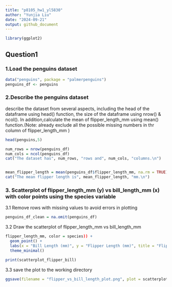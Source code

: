 ```yaml
---
title: "p8105_hw1_yl5830"
author: "Yunjia Liu"
date: "2024-09-21"
output: github_document
---
```


```r
library(ggplot2)
```

## Question1

### 1.Load the penguins dataset
```r
data("penguins", package = "palmerpenguins")
penguins_df <- penguins
```

### 2.Describe the penguins dataset
describe the dataset from several aspects, including the head of the dataframe using head() function, the size of the dataframe using nrow() & ncol().
In addition,calculate the mean of flipper_length_mm using mean() function.(Note: already exclude all the possible missing numbers in thr column of flipper_length_mm )

```r
head(penguins,5)

num_rows = nrow(penguins_df)
num_cols = ncol(penguins_df)
cat("The dataset has", num_rows, "rows and", num_cols, "columns.\n")


mean_flipper_length = mean(penguins_df$flipper_length_mm, na.rm = TRUE)
cat("The mean flipper length is", mean_flipper_length, "mm.\n")
```

### 3. Scatterplot of flipper_length_mm (y) vs bill_length_mm (x) with color points using the species variable

3.1 Remove rows with missing values to avoid errors in plotting
```r
penguins_df_clean = na.omit(penguins_df)
```

3.2 Draw the scatterplot of flipper_length_mm vs bill_length_mm
```r
flipper_length_mm, color = species)) +
  geom_point() +
  labs(x = "Bill Length (mm)", y = "Flipper Length (mm)", title = "Flipper Length vs Bill Length by Species") +
  theme_minimal()

print(scatterplot_flipper_bill)
```

3.3 save the plot to the working directory
```r
ggsave(filename = "flipper_vs_bill_length_plot.png", plot = scatterplot_flipper_bill, width = 8, height = 6)
```

